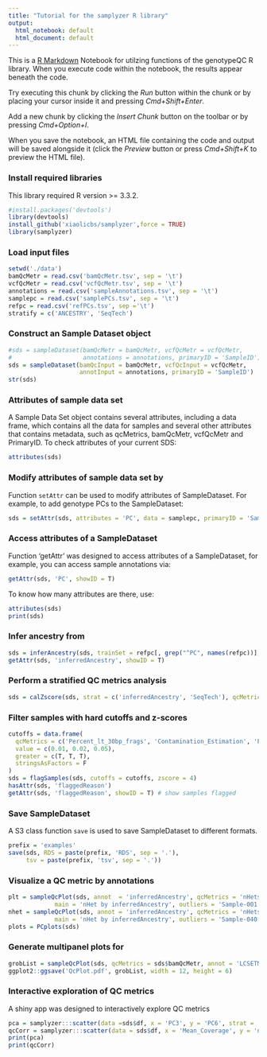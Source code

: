 ```yaml
---
title: "Tutorial for the samplyzer R library"
output:
  html_notebook: default
  html_document: default
---
```


This is a [R Markdown](http://rmarkdown.rstudio.com) Notebook for utilzing functions of the genotypeQC R library. When you execute code within the notebook, the results appear beneath the code.

Try executing this chunk by clicking the *Run* button within the chunk or by placing your cursor inside it and pressing *Cmd+Shift+Enter*.

Add a new chunk by clicking the *Insert Chunk* button on the toolbar or by pressing *Cmd+Option+I*.

When you save the notebook, an HTML file containing the code and output will be saved alongside it (click the *Preview* button or press *Cmd+Shift+K* to preview the HTML file).

### Install required libraries
This library required R version >= 3.3.2.
```r
#install.packages('devtools')
library(devtools)
install_github('xiaolicbs/samplyzer',force = TRUE)
library(samplyzer)
```

### Load input files
```r
setwd('./data')
bamQcMetr = read.csv('bamQcMetr.tsv', sep = '\t')
vcfQcMetr = read.csv('vcfQcMetr.tsv', sep = '\t')
annotations = read.csv('sampleAnnotations.tsv', sep = '\t')
samplepc = read.csv('samplePCs.tsv', sep = '\t')
refpc = read.csv('refPCs.tsv', sep ='\t')
stratify = c('ANCESTRY', 'SeqTech')
```

### Construct an Sample Dataset object
```r
#sds = sampleDataset(bamQcMetr = bamQcMetr, vcfQcMetr = vcfQcMetr, 
#                    annotations = annotations, primaryID = 'SampleID')
sds = sampleDataset(bamQcInput = bamQcMetr, vcfQcInput = vcfQcMetr, 
                    annotInput = annotations, primaryID = 'SampleID')
str(sds)

```

### Attributes of sample data set
A Sample Data Set object contains several attributes, including a data frame, which contains all the data for samples and
several other attributes that contains metadata, such as qcMetrics, bamQcMetr, vcfQcMetr and PrimaryID. To check attributes of your current SDS:
```r
attributes(sds)
```
### Modify attributes of sample data set by
Function `setAttr` can be used to modify attributes of SampleDataset. For example, to add genotype PCs to the SampleDataset:
```r
sds = setAttr(sds, attributes = 'PC', data = samplepc, primaryID = 'SampleID')
```

### Access attributes of a SampleDataset
Function 'getAttr' was designed to access attributes of a SampleDataset, for example, you can access sample annotations via:
```r
getAttr(sds, 'PC', showID = T)
```
To know how many attributes are there, use:
```r
attributes(sds)
print(sds)
```
### Infer ancestry from
```r
sds = inferAncestry(sds, trainSet = refpc[, grep("^PC", names(refpc))], knownAncestry = refpc$group)
getAttr(sds, 'inferredAncestry', showID = T)
```

### Perform a stratified QC metrics analysis
```r
sds = calZscore(sds, strat = c('inferredAncestry', 'SeqTech'), qcMetrics = sds$vcfQcMetr)
```

### Filter samples with hard cutoffs and z-scores
```r
cutoffs = data.frame(
  qcMetrics = c('Percent_lt_30bp_frags', 'Contamination_Estimation', 'Percent_Chimeric_Reads'),
  value = c(0.01, 0.02, 0.05),
  greater = c(T, T, T),
  stringsAsFactors = F
)
sds = flagSamples(sds, cutoffs = cutoffs, zscore = 4)
hasAttr(sds, 'flaggedReason')
getAttr(sds, 'flaggedReason', showID = T) # show samples flagged
```

### Save SampleDataset
A S3 class function `save` is used to save SampleDataset to different formats.
```r
prefix = 'examples'
save(sds, RDS = paste(prefix, 'RDS', sep = '.'),
     tsv = paste(prefix, 'tsv', sep = '.'))
```

### Visualize a QC metric by annotations
```r
plt = sampleQcPlot(sds, annot  = 'inferredAncestry', qcMetrics = 'nHets', geom = 'scatter',
             main = 'nHet by inferredAncestry', outliers = 'Sample-001', show = T)
nhet = sampleQcPlot(sds, annot = 'inferredAncestry', qcMetrics = 'nHets', geom = 'scatter',
             main = 'nHet by inferredAncestry', outliers = 'Sample-040', show = T)
plots = PCplots(sds)
```

### Generate multipanel plots for
```r
grobList = sampleQcPlot(sds, qcMetrics = sds$bamQcMetr, annot = 'LCSETMax', geom = 'scatter', ncols = 3, outliers = 'Sample-001')
ggplot2::ggsave('QcPlot.pdf', grobList, width = 12, height = 6)
```



### Interactive exploration of QC metrics
A shiny app was designed to interactively explore QC metrics
```r
pca = samplyzer:::scatter(data =sds$df, x = 'PC3', y = 'PC6', strat = 'LCSETMax',outliers = 'Sample-001', primaryID = sds$primaryID)
qcCorr = samplyzer:::scatter(data = sds$df, x = 'Mean_Coverage', y = 'nHets', strat = 'SeqTech', outliers = 'Sample-001', primaryID = sds$primaryID)
print(pca)
print(qcCorr)
```

